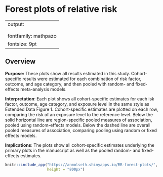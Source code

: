 
# Forest plots of relative risk {#RR-forest}

---
output:
  <!-- pdf_document: -->
  <!--   keep_tex: yes -->
fontfamily: mathpazo
fontsize: 9pt
---

\raggedright

## Overview

__Purpose: __ These plots show all results estimated in this study. Cohort-specific results were estimated for each combination of risk factor, outcome, and age category, and then pooled with random- and fixed-effects meta-analysis models.

__Interpretation: __ Each plot shows all cohort-specific estimates for each isk factor, outcome,  age category, and exposure level in the same style as Extended Data Figure 1. Cohort-specific estimates are plotted on each row, comparing the risk of an exposure level to the reference level.  Below the solid horizontal line are region-specific pooled measures of association, pooled using random-effects models. Below the dashed line are overall pooled measures of association, comparing pooling using random or fixed effects models. 

__Implications: __ The plots show all cohort-specific estimates underlying the primary plots in the manuscript as well as the pooled random- and fixed-effects estimates.


```r
knitr::include_app("https://anmolseth.shinyapps.io/RR-forest-plots/",
                   height = "800px")
```
